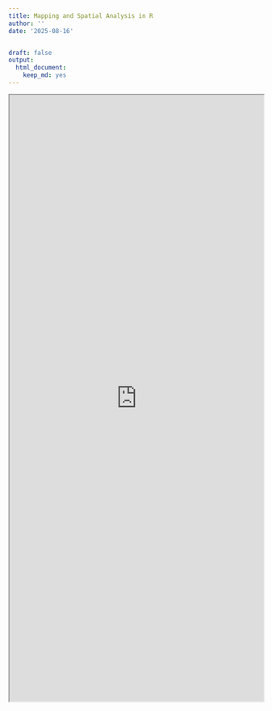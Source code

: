 ```yaml
---
title: Mapping and Spatial Analysis in R
author: ''
date: '2025-08-16'


draft: false
output:
  html_document:
    keep_md: yes  
---
```


<iframe width="100%" height="1200" name="iframe" src="https://yangjustinc.github.io/2025-mapping-and-spatial-analysis-in-r/"></iframe>
